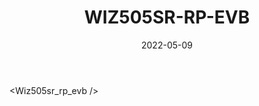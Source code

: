 ﻿---
id: wiz505sr-rp-evb
title: WIZ505SR-RP-EVB
date: 2022-05-09
---

<!-- 상위 문서인 /docs/Product/Modules/Serial-to-Ethernet-Module/WIZ500SR-RP/wiz505sr-rp-evb-en.mdx 문서를 수정해주세요 -->


<Wiz505sr_rp_evb />